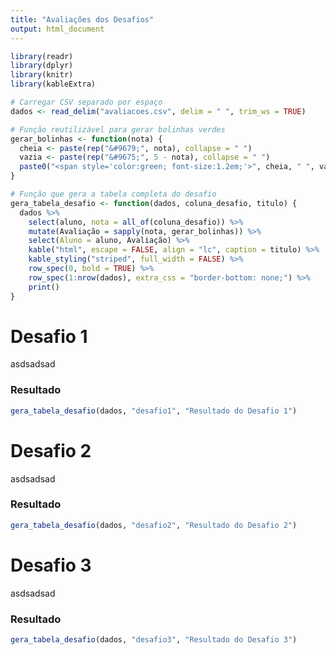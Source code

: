 ```yaml
---
title: "Avaliações dos Desafios"
output: html_document
---
```


```r
library(readr)
library(dplyr)
library(knitr)
library(kableExtra)

# Carregar CSV separado por espaço
dados <- read_delim("avaliacoes.csv", delim = " ", trim_ws = TRUE)

# Função reutilizável para gerar bolinhas verdes
gerar_bolinhas <- function(nota) {
  cheia <- paste(rep("&#9679;", nota), collapse = " ")
  vazia <- paste(rep("&#9675;", 5 - nota), collapse = " ")
  paste0("<span style='color:green; font-size:1.2em;'>", cheia, " ", vazia, "</span>")
}

# Função que gera a tabela completa do desafio
gera_tabela_desafio <- function(dados, coluna_desafio, titulo) {
  dados %>%
    select(aluno, nota = all_of(coluna_desafio)) %>%
    mutate(Avaliação = sapply(nota, gerar_bolinhas)) %>%
    select(Aluno = aluno, Avaliação) %>%
    kable("html", escape = FALSE, align = "lc", caption = titulo) %>%
    kable_styling("striped", full_width = FALSE) %>%
    row_spec(0, bold = TRUE) %>%
    row_spec(1:nrow(dados), extra_css = "border-bottom: none;") %>%
    print()
}
```
# Desafio 1  

asdsadsad

### Resultado 
```r
gera_tabela_desafio(dados, "desafio1", "Resultado do Desafio 1")
```

# Desafio 2  

asdsadsad

### Resultado 
```r
gera_tabela_desafio(dados, "desafio2", "Resultado do Desafio 2")
```

# Desafio 3  

asdsadsad

### Resultado 
```r
gera_tabela_desafio(dados, "desafio3", "Resultado do Desafio 3")
```
